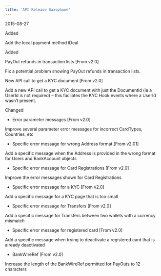 ```yaml
---  
title: 'API Release Saxophone'  
---  
```

<span class="date">2015-08-27</span>  
  
  
<div class="pill pill-green">Added</div>  
  

Add the local payment method iDeal  
<div class="pill pill-green">Added</div>  
  

PayOut refunds in transaction lists [From v2.0]  

Fix a potential problem showing PayOut refunds in transaction lists.  

New API call to get a KYC document [From v2.0]  

Add a new API call to get a KYC document with just the DocumentId (ie a UserId is not required) – this facilates the KYC Hook events where a UserId wasn’t present.  
<div class="pill pill-purple">Changed</div>  
  
- Error parameter messages [From v2.0]  

Improve several parameter error messages for incorrect CardTypes, Countries, etc  
- Specific error message for wrong Address format [From v2.01]  

Add a specific message when the Address is provided in the wrong format for Users and BankAccount objects  
- Specific error message for Card Registrations [From v2.0]  

Improve the error messages shown for Card Registrations  
- Specific error message for a KYC [From v2.0]  

Add a specific message for a KYC page that is too small  
- Specific error message for Transfers [From v2.0]  

Add a specific message for Transfers between two wallets with a currency mismatch  
- Specific error message for registered card [From v2.0]  

Add a specific message when trying to deactivate a registered card that is already deactivated  
- BankWireRef [From v2.0]  

Increase the length of the BankWireRef permitted for PayOuts to 12 characters